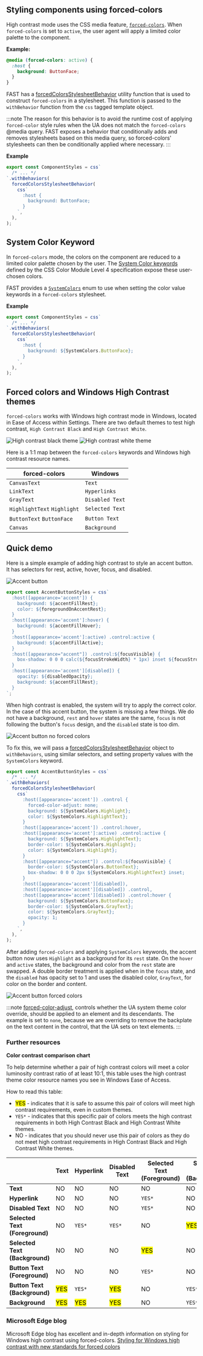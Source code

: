 
<Meta title="Design System/High Contrast" />

## Styling components using forced-colors

High contrast mode uses the CSS media feature, [`forced-colors`](https://developer.mozilla.org/en-US/docs/Web/CSS/@media/forced-colors). When `forced-colors` is set to `active`, the user agent will apply a limited color palette to the component.

**Example:**

```css
@media (forced-colors: active) {
  :host {
    background: ButtonFace;
  }
}
```

FAST has a [forcedColorsStylesheetBehavior](https://github.com/microsoft/fast/blob/master/packages/web-components/fast-foundation/src/utilities/match-media-stylesheet-behavior.ts) utility function that is used to construct `forced-colors` in a stylesheet. This function is passed to the `withBehavior` function from the `css` tagged template object.

:::note
The reason for this behavior is to avoid the runtime cost of applying `forced-color` style rules when the UA does not match the `forced-colors` @media query. FAST exposes a behavior that conditionally adds and removes stylesheets based on this media query, so forced-colors' stylesheets can then be conditionally applied where necessary.
:::

**Example**

```ts
export const ComponentStyles = css`
  /* ... */
`.withBehaviors(
  forcedColorsStylesheetBehavior(
    css`
      :host {
        background: ButtonFace;
      }
    `,
  ),
);
```

## System Color Keyword

In `forced-colors` mode, the colors on the component are reduced to a limited color palette chosen by the user. The [System Color keywords](https://developer.mozilla.org/en-US/docs/web/css/color_value#System_Colors) defined by the CSS Color Module Level 4 specification expose these user-chosen colors.

FAST provides a [`SystemColors`](https://github.com/microsoft/fast/blob/master/packages/utilities/fast-web-utilities/src/system-colors.ts) enum to use when setting the color value keywords in a `forced-colors` stylesheet.

**Example**

```ts
export const ComponentStyles = css`
  /* ... */
`.withBehaviors(
  forcedColorsStylesheetBehavior(
    css`
      :host {
        background: ${SystemColors.ButtonFace};
      }
    `,
  ),
);
```

## Forced colors and Windows High Contrast themes

`forced-colors` works with Windows high contrast mode in Windows, located in Ease of Access within Settings. There are two default themes to test high contrast, `High Contrast Black` and `High Contrast White`.

![High contrast black theme](https://static.fast.design/assets/high-contrast/hc-black.png)
![High contrast white theme](https://static.fast.design/assets/high-contrast/hc-white.png)

Here is a 1:1 map between the `forced-colors` keywords and Windows high contrast resource names.

| forced-colors               | Windows         |
| --------------------------- | --------------- |
| `CanvasText`                | `Text`          |
| `LinkText`                  | `Hyperlinks`    |
| `GrayText`                  | `Disabled Text` |
| `HighlightText` `Highlight` | `Selected Text` |
| `ButtonText` `ButtonFace`   | `Button Text`   |
| `Canvas`                    | `Background`    |

## Quick demo

Here is a simple example of adding high contrast to style an accent button. It has selectors for rest, active, hover, focus, and disabled.

![Accent button](https://static.fast.design/assets/high-contrast/accent.png)

```ts
export const AccentButtonStyles = css`
  :host([appearance='accent']) {
    background: ${accentFillRest};
    color: ${foregroundOnAccentRest};
  }
  :host([appearance='accent']:hover) {
    background: ${accentFillHover};
  }
  :host([appearance='accent']:active) .control:active {
    background: ${accentFillActive};
  }
  :host([appearance="accent"]) .control:${focusVisible} {
    box-shadow: 0 0 0 calc(${focusStrokeWidth} * 1px) inset ${focusStrokeInner};
  }
  :host([appearance='accent'][disabled]) {
    opacity: ${disabledOpacity};
    background: ${accentFillRest};
  }
`;
```

When high contrast is enabled, the system will try to apply the correct color. In the case of this accent button, the system is missing a few things. We do not have a background, `rest` and `hover` states are the same, `focus` is not following the button's `focus` design, and the `disabled` state is too dim.

![Accent button no forced colors](https://static.fast.design/assets/high-contrast/accent-no-forced-colors.png)

To fix this, we will pass a [forcedColorsStylesheetBehavior](https://github.com/microsoft/fast/blob/master/packages/web-components/fast-foundation/src/utilities/match-media-stylesheet-behavior.ts) object to `withBehaviors`, using similar selectors, and setting property values with the `SystemColors` keyword.

```ts
export const AccentButtonStyles = css`
  /* ... */
`.withBehaviors(
  forcedColorsStylesheetBehavior(
    css`
      :host([appearance='accent']) .control {
        forced-color-adjust: none;
        background: ${SystemColors.Highlight};
        color: ${SystemColors.HighlightText};
      }
      :host([appearance='accent']) .control:hover,
      :host([appearance='accent']:active) .control:active {
        background: ${SystemColors.HighlightText};
        border-color: ${SystemColors.Highlight};
        color: ${SystemColors.Highlight};
      }
      :host([appearance="accent"]) .control:${focusVisible} {
        border-color: ${SystemColors.ButtonText};
        box-shadow: 0 0 0 2px ${SystemColors.HighlightText} inset;
      }
      :host([appearance='accent'][disabled]),
      :host([appearance='accent'][disabled]) .control,
      :host([appearance='accent'][disabled]) .control:hover {
        background: ${SystemColors.ButtonFace};
        border-color: ${SystemColors.GrayText};
        color: ${SystemColors.GrayText};
        opacity: 1;
      }
    `,
  ),
);
```

After adding `forced-colors` and applying `SystemColors` keywords, the accent button now uses `Highlight` as a background for its `rest` state. On the `hover` and `active` states, the background and color from the `rest` state are swapped. A double border treatment is applied when in the `focus` state, and the `disabled` has opacity set to 1 and uses the disabled color, `GrayText`, for color on the border and content.

![Accent button forced colors](https://static.fast.design/assets/high-contrast/accent-with-forced-colors.png)

:::note
[forced-color-adjust](https://www.w3.org/TR/css-color-adjust-1/#forced), controls whether the UA system theme color override, should be applied to an element and its descendants.
The example is set to `none`, because we are overriding to remove the backplate on the text content in the control, that the UA sets on text elements.
:::

### Further resources

**Color contrast comparison chart**

To help determine whether a pair of high contrast colors will meet a color luminosity contrast ratio of at least 10:1, this table uses the high contrast theme color resource names you see in Windows Ease of Access.

How to read this table:

- <mark>YES</mark> - indicates that it is safe to assume this pair of colors will meet high contrast requirements, even in
  custom themes.
- `YES*` - indicates that this specific pair of colors meets the high contrast requirements in both High Contrast Black and High Contrast White themes.
- NO - indicates that you should never use this pair of colors as they do not meet high contrast requirements in High Contrast Black and High Contrast White themes.

|                                | Text             | Hyperlink        | Disabled Text    | Selected Text (Foreground) | Selected Text (Background) | Button Text (Foreground) | Button Text (Background) | Background       |
| ------------------------------ | ---------------- | ---------------- | ---------------- | -------------------------- | -------------------------- | ------------------------ | ------------------------ | ---------------- |
| **Text**                       | NO               | NO               | NO               | NO                         | NO                         | NO                       | <mark>YES</mark>         | <mark>YES</mark> |
| **Hyperlink**                  | NO               | NO               | NO               | `YES*`                     | NO                         | NO                       | `YES*`                   | <mark>YES</mark> |
| **Disabled Text**              | NO               | NO               | NO               | `YES*`                     | NO                         | NO                       | <mark>YES</mark>         | <mark>YES</mark> |
| **Selected Text (Foreground)** | NO               | `YES*`           | `YES* `          | NO                         | <mark>YES</mark>           | `YES*`                   | NO                       | NO               |
| **Selected Text (Background)** | NO               | NO               | NO               | <mark>YES</mark>           | NO                         | NO                       | `YES*`                   | `YES*`           |
| **Button Text (Foreground)**   | NO               | NO               | NO               | `YES*`                     | NO                         | NO                       | <mark>YES</mark>         | <mark>YES</mark> |
| **Button Text (Background)**   | <mark>YES</mark> | `YES*`           | <mark>YES</mark> | NO                         | `YES*`                     | <mark>YES</mark>         | NO                       | NO               |
| **Background**                 | <mark>YES</mark> | <mark>YES</mark> | <mark>YES</mark> | NO                         | `YES*`                     | <mark>YES</mark>         | NO                       | NO               |

### Microsoft Edge blog

Microsoft Edge blog has excellent and in-depth information on styling for Windows high contrast using forced-colors.
[Styling for Windows high contrast with new standards for forced colors](https://blogs.windows.com/msedgedev/2020/09/17/styling-for-windows-high-contrast-with-new-standards-for-forced-colors/)
